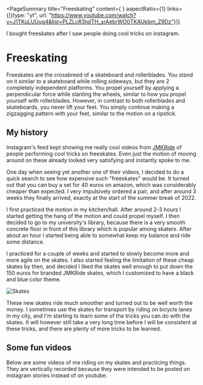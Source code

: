 <PageSummary 
    title="Freeskating"
    content={
        <YTPlayer
            video="WBxHz1ZoRrM"
        />
    }
    aspectRatio={1}
    links={[{type: "yt", url: "https://www.youtube.com/watch?v=J1TKuLUUug4&list=PLZLcR3tglTH_srAebrWO0TKAUkbm_Z9Dz"}]}
>

I bought freeskates after I saw people doing cool tricks on instagram.

</PageSummary>

# Freeskating

Freeskates are the crossbreed of a skateboard and rollerblades. You stand on it similar to a skateboard while rolling sideways, but they are 2 completely independent platforms. You propel yourself by applying a perpendicular force while slanting the wheels, similar to how you propel yourself with rollerblades. However, in contrast to both rollerblades and skateboards, you never lift your feet. You simply continue making a zigzagging pattern with your feet, similar to the motion on a ripstick.

<YTPlayer video="WBxHz1ZoRrM" aspectRatio={1} />

## My history

Instagram's feed kept showing me really cool videos from [JMKRide](https://www.jmkride.com/) of people performing cool tricks on freeskates. Even just the motion of moving around on these already looked very satisfying and instantly spoke to me.

One day when seeing yet another one of their videos, I decided to do a quick search to see how expensive such "freeskates" would be. It turned out that you can buy a set for 40 euros on amazon, which was considerably cheaper than expected. I very impulsively ordered a pair, and after around 3 weeks they finally arrived, exactly at the start of the summer break of 2022.

I first practiced the motion in my kitchen/hall. After around 2-3 hours I started getting the hang of the motion and could propel myself. I then decided to go to my university's library, because there is a very smooth concrete floor in front of this library which is popular among skaters. After about an hour I started being able to somewhat keep my balance and ride some distance.

I practiced for a couple of weeks and started to slowly become more and more agile on the skates. I also started feeling the limitation of these cheap skates by then, and decided I liked the skates well enough to put down the 150 euros for branded JMKRide skates, which I customized to have a black and blue color theme.

![Skates](~/skates.jpg)

These new skates ride much smoother and turned out to be well worth the money. I sometimes use the skates for transport by riding on bicycle lanes in my city, and I'm starting to learn some of the tricks you can do with the skates. It will however still take a very long time before I will be consistent at these tricks, and there are plenty of more tricks to be learned.

## Some fun videos

Below are some videos of me riding on my skates and practicing things. They are vertically recorded because they were intended to be posted on instagram stories instead of on youtube.

<YTPlayer
    video="J1TKuLUUug4"
    playlist="PLZLcR3tglTH_srAebrWO0TKAUkbm_Z9Dz"
    aspectRatio={1}
/>

